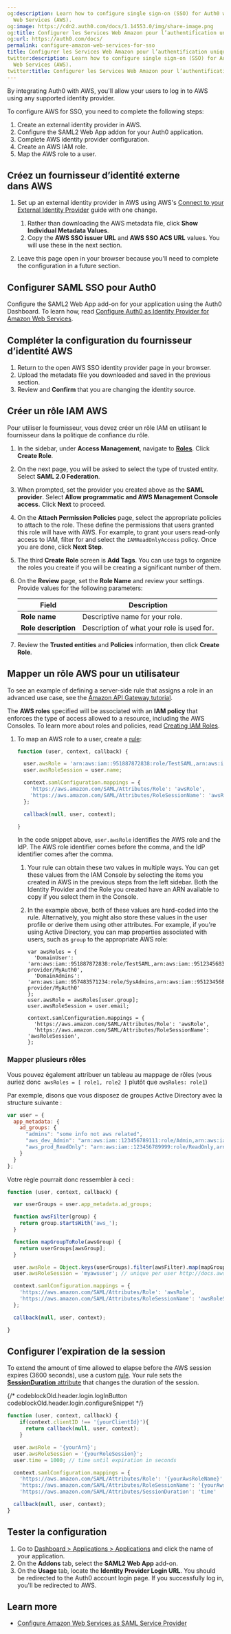 ```yaml
---
og:description: Learn how to configure single sign-on (SSO) for Auth0 with Amazon
  Web Services (AWS).
og:image: https://cdn2.auth0.com/docs/1.14553.0/img/share-image.png
og:title: Configurer les Services Web Amazon pour l’authentification unique (SSO)
og:url: https://auth0.com/docs/
permalink: configure-amazon-web-services-for-sso
title: Configurer les Services Web Amazon pour l’authentification unique (SSO)
twitter:description: Learn how to configure single sign-on (SSO) for Auth0 with Amazon
  Web Services (AWS).
twitter:title: Configurer les Services Web Amazon pour l’authentification unique (SSO)
---
```


By integrating Auth0 with AWS, you'll allow your users to log in to AWS using any supported <Tooltip tip="Identity Provider (IdP): Service that stores and manages digital identities." cta="View Glossary" href="/docs/glossary?term=identity+provider">identity provider</Tooltip>.

To configure AWS for <Tooltip tip="Single Sign-On (SSO): Service that, after a user logs into one applicaton, automatically logs that user in to other applications." cta="View Glossary" href="/docs/glossary?term=SSO">SSO</Tooltip>, you need to complete the following steps:

1. Create an external identity provider in AWS.
2. Configure the SAML2 Web App addon for your Auth0 application.
3. Complete AWS identity provider configuration.
4. Create an AWS IAM role.
5. Map the AWS role to a user.

## Créez un fournisseur d’identité externe dans AWS

1. Set up an external identity provider in AWS using AWS's [Connect to your External Identity Provider](https://docs.aws.amazon.com/singlesignon/latest/userguide/manage-your-identity-source-idp.html) guide with one change.

   1. Rather than downloading the AWS metadata file, click **Show Individual Metadata Values**.
   2. Copy the **AWS SSO issuer URL** and **AWS SSO ACS URL** values. You will use these in the next section.
2. Leave this page open in your browser because you'll need to complete the configuration in a future section.

## Configurer SAML SSO pour Auth0

Configure the SAML2 Web App add-on for your application using the <Tooltip tip="Auth0 Dashboard: Auth0's main product to configure your services." cta="View Glossary" href="/docs/glossary?term=Auth0+Dashboard">Auth0 Dashboard</Tooltip>. To learn how, read [Configure Auth0 as Identity Provider for Amazon Web Services](/docs/authenticate/single-sign-on/outbound-single-sign-on/configure-auth0-saml-identity-provider/configure-saml2-web-app-addon-for-aws).

## Compléter la configuration du fournisseur d’identité AWS

1. Return to the open AWS SSO identity provider page in your browser.
2. Upload the metadata file you downloaded and saved in the previous section.
3. Review and **Confirm** that you are changing the identity source.

## Créer un rôle IAM AWS

Pour utiliser le fournisseur, vous devez créer un rôle IAM en utilisant le fournisseur dans la politique de confiance du rôle.

1. In the sidebar, under **Access Management**, navigate to [**Roles**](https://console.aws.amazon.com/iam/home#/roles). Click **Create Role**.
2. On the next page, you will be asked to select the type of trusted entity. Select **SAML 2.0 Federation**.
3. When prompted, set the provider you created above as the **SAML provider**. Select **Allow programmatic and AWS Management Console access**. Click **Next** to proceed.
4. On the **Attach Permission Policies** page, select the appropriate policies to attach to the role. These define the permissions that users granted this role will have with AWS. For example, to grant your users read-only access to IAM, filter for and select the `IAMReadOnlyAccess` policy. Once you are done, click **Next Step**.
5. The third **Create Role** screen is **Add Tags**. You can use tags to organize the roles you create if you will be creating a significant number of them.
6. On the **Review** page, set the **Role Name** and review your settings. Provide values for the following parameters:

    <table class="table"><thead>
    <tr>
    <th><strong>Field</strong></th>
    <th><strong>Description</strong></th>
    </tr>
    </thead>
    <tbody>
    <tr>
    <td><strong>Role name</strong></td>
    <td>Descriptive name for your role.</td>
    </tr>
    <tr>
    <td><strong>Role description</strong></td>
    <td>Description of what your role is used for.</td>
    </tr>
    </tbody>
    </table>
7. Review the **Trusted entities** and **Policies** information, then click **Create Role**.

## Mapper un rôle AWS pour un utilisateur

<Callout icon="file-lines" color="#0EA5E9" iconType="regular">

To see an example of defining a server-side rule that assigns a role in an advanced use case, see the [Amazon API Gateway tutorial](/docs/customize/integrations/aws/aws-api-gateway-delegation/aws-api-gateway-delegation-5).

</Callout>

The **AWS roles** specified will be associated with an **IAM policy** that enforces the type of access allowed to a resource, including the AWS Consoles. To learn more about roles and policies, read [Creating IAM Roles](http://docs.aws.amazon.com/IAM/latest/UserGuide/roles-creatingrole.html).

1. To map an AWS role to a user, create a [rule](/docs/customize/rules):

   ```javascript lines
   function (user, context, callback) {

     user.awsRole = 'arn:aws:iam::951887872838:role/TestSAML,arn:aws:iam::951887872838:saml-provider/MyAuth0';
     user.awsRoleSession = user.name;

     context.samlConfiguration.mappings = {
       'https://aws.amazon.com/SAML/Attributes/Role': 'awsRole',
       'https://aws.amazon.com/SAML/Attributes/RoleSessionName': 'awsRoleSession'
     };

     callback(null, user, context);

   }
   ```


   

   

   In the code snippet above, `user.awsRole` identifies the AWS role and the IdP. The AWS role identifier comes before the comma, and the IdP identifier comes after the comma.
   1. Your rule can obtain these two values in multiple ways. You can get these values from the IAM Console by selecting the items you created in AWS in the previous steps from the left sidebar. Both the Identity Provider and the Role you created have an ARN available to copy if you select them in the Console.
   2. In the example above, both of these values are hard-coded into the rule. Alternatively, you might also store these values in the user profile or derive them using other attributes. For example, if you're using Active Directory, you can map properties associated with users, such as `group` to the appropriate AWS role:

      ```text lines
      var awsRoles = {
        'DomainUser': 'arn:aws:iam::951887872838:role/TestSAML,arn:aws:iam::95123456838:saml-provider/MyAuth0',
        'DomainAdmins': 'arn:aws:iam::957483571234:role/SysAdmins,arn:aws:iam::95123456838:saml-provider/MyAuth0'
      };
      user.awsRole = awsRoles[user.group];
      user.awsRoleSession = user.email;

      context.samlConfiguration.mappings = {
        'https://aws.amazon.com/SAML/Attributes/Role': 'awsRole',
        'https://aws.amazon.com/SAML/Attributes/RoleSessionName': 'awsRoleSession',
      };
      ```

      

      

### Mapper plusieurs rôles

Vous pouvez également attribuer un tableau au mappage de rôles (vous auriez donc  `awsRoles = [ role1, role2 ]` plutôt que `awsRoles: role1`)

Par exemple, disons que vous disposez de groupes Active Directory avec la structure suivante :

```javascript lines
var user = {
  app_metadata: {
    ad_groups: {
      "admins": "some info not aws related",
      "aws_dev_Admin": "arn:aws:iam::123456789111:role/Admin,arn:aws:iam::123456789111:saml-provider / Auth0",
      "aws_prod_ReadOnly": "arn:aws:iam::123456789999:role/ReadOnly,arn:aws:iam::123456789999:saml-provider / Auth0"
    }
  }
};
```






Votre règle pourrait donc ressembler à ceci :

```javascript lines
function (user, context, callback) {

  var userGroups = user.app_metadata.ad_groups;

  function awsFilter(group) {
    return group.startsWith('aws_');
  }

  function mapGroupToRole(awsGroup) {
    return userGroups[awsGroup];
  }

  user.awsRole = Object.keys(userGroups).filter(awsFilter).map(mapGroupToRole);
  user.awsRoleSession = 'myawsuser'; // unique per user http://docs.aws.amazon.com/STS/latest/APIReference/API_AssumeRole.html

  context.samlConfiguration.mappings = {
    'https://aws.amazon.com/SAML/Attributes/Role': 'awsRole',
    'https://aws.amazon.com/SAML/Attributes/RoleSessionName': 'awsRoleSession'
  };

  callback(null, user, context);

}
```






## Configurer l’expiration de la session

To extend the amount of time allowed to elapse before the AWS session expires (3600 seconds), use a custom [rule](/docs/customize/rules). Your rule sets the [**SessionDuration** attribute](https://docs.aws.amazon.com/IAM/latest/UserGuide/id_roles_providers_create_saml_assertions.html) that changes the duration of the session.

{/* codeblockOld.header.login.logInButton codeblockOld.header.login.configureSnippet */}


```javascript lines
function (user, context, callback) {
    if(context.clientID !== '{yourClientId}'){
      return callback(null, user, context);
    }

  user.awsRole = '{yourArn}';
  user.awsRoleSession = '{yourRoleSession}';
  user.time = 1000; // time until expiration in seconds

  context.samlConfiguration.mappings = {
    'https://aws.amazon.com/SAML/Attributes/Role': '{yourAwsRoleName}',
    'https://aws.amazon.com/SAML/Attributes/RoleSessionName': '{yourAwsRoleSessionName}',
    'https://aws.amazon.com/SAML/Attributes/SessionDuration': 'time'   };

  callback(null, user, context);
}
```






## Tester la configuration

1. Go to [Dashboard > Applications > Applications](https://manage.auth0.com/#/applications) and click the name of your application.
2. On the **Addons** tab, select the **SAML2 Web App** add-on.
3. On the **Usage** tab, locate the **Identity Provider Login URL**. You should be redirected to the Auth0 account login page. If you successfully log in, you'll be redirected to AWS.

## Learn more

* [Configure Amazon Web Services as SAML Service Provider](/docs/authenticate/single-sign-on/outbound-single-sign-on/configure-auth0-saml-identity-provider/configure-saml2-web-app-addon-for-aws)